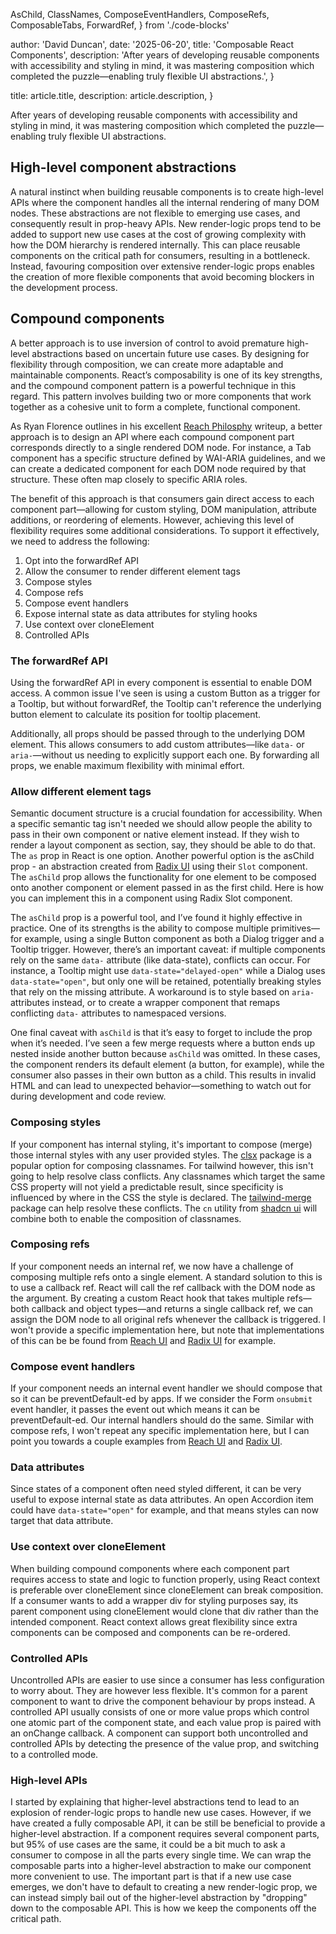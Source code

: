   AsChild,
  ClassNames,
  ComposeEventHandlers,
  ComposeRefs,
  ComposableTabs,
  ForwardRef,
} from './code-blocks'

  author: 'David Duncan',
  date: '2025-06-20',
  title: 'Composable React Components',
  description:
    'After years of developing reusable components with accessibility and styling in mind, it was mastering composition which completed the puzzle—enabling truly flexible UI abstractions.',
}

  title: article.title,
  description: article.description,
}


After years of developing reusable components with accessibility and styling in mind, it was mastering composition which completed the puzzle—enabling truly flexible UI abstractions.

## High-level component abstractions

A natural instinct when building reusable components is to create high-level APIs where the component handles all the internal rendering of many DOM nodes. These abstractions are not flexible to emerging use cases, and consequently result in prop-heavy APIs. New render-logic props tend to be added to support new use cases at the cost of growing complexity with how the DOM hierarchy is rendered internally. This can place reusable components on the critical path for consumers, resulting in a bottleneck. Instead, favouring composition over extensive render-logic props enables the creation of more flexible components that avoid becoming blockers in the development process.

## Compound components

A better approach is to use inversion of control to avoid premature high-level abstractions based on uncertain future use cases. By designing for flexibility through composition, we can create more adaptable and maintainable components. React’s composability is one of its key strengths, and the compound component pattern is a powerful technique in this regard. This pattern involves building two or more components that work together as a cohesive unit to form a complete, functional component.

As Ryan Florence outlines in his excellent [Reach Philosphy](https://gist.github.com/ryanflorence/e5c794e6093d16a69fa88d2112a292f7) writeup, a better approach is to design an API where each compound component part corresponds directly to a single rendered DOM node. For instance, a Tab component has a specific structure defined by WAI-ARIA guidelines, and we can create a dedicated component for each DOM node required by that structure. These often map closely to specific ARIA roles.

<ComposableTabs />

The benefit of this approach is that consumers gain direct access to each component part—allowing for custom styling, DOM manipulation, attribute additions, or reordering of elements. However, achieving this level of flexibility requires some additional considerations. To support it effectively, we need to address the following:

1. Opt into the forwardRef API
2. Allow the consumer to render different element tags
3. Compose styles
4. Compose refs
5. Compose event handlers
6. Expose internal state as data attributes for styling hooks
7. Use context over cloneElement
8. Controlled APIs

### The forwardRef API

Using the forwardRef API in every component is essential to enable DOM access. A common issue I've seen is using a custom Button as a trigger for a Tooltip, but without forwardRef, the Tooltip can't reference the underlying button element to calculate its position for tooltip placement.

Additionally, all props should be passed through to the underlying DOM element. This allows consumers to add custom attributes—like `data-` or `aria-`—without us needing to explicitly support each one. By forwarding all props, we enable maximum flexibility with minimal effort.

<ForwardRef />

### Allow different element tags

Semantic document structure is a crucial foundation for accessibility. When a specific semantic tag isn't needed we should allow people the ability to pass in their own component or native element instead. If they wish to render a layout component as section, say, they should be able to do that. The `as` prop in React is one option. Another powerful option is the asChild prop - an abstraction created from [Radix UI](https://www.radix-ui.com/primitives/docs/guides/composition) using their `Slot` component. The `asChild` prop allows the functionality for one element to be composed onto another component or element passed in as the first child. Here is how you can implement this in a component using Radix Slot component.

<AsChild />

The `asChild` prop is a powerful tool, and I’ve found it highly effective in practice. One of its strengths is the ability to compose multiple primitives—for example, using a single Button component as both a Dialog trigger and a Tooltip trigger. However, there’s an important caveat: if multiple components rely on the same `data-` attribute (like data-state), conflicts can occur. For instance, a Tooltip might use `data-state="delayed-open"` while a Dialog uses `data-state="open"`, but only one will be retained, potentially breaking styles that rely on the missing attribute. A workaround is to style based on `aria-` attributes instead, or to create a wrapper component that remaps conflicting `data-` attributes to namespaced versions.

One final caveat with `asChild` is that it’s easy to forget to include the prop when it’s needed. I’ve seen a few merge requests where a button ends up nested inside another button because `asChild` was omitted. In these cases, the component renders its default element (a button, for example), while the consumer also passes in their own button as a child. This results in invalid HTML and can lead to unexpected behavior—something to watch out for during development and code review.

### Composing styles

If your component has internal styling, it's important to compose (merge) those internal styles with any user provided styles. The [clsx](https://github.com/lukeed/clsx) package is a popular option for composing classnames. For tailwind however, this isn't going to help resolve class conflicts. Any classnames which target the same CSS property will not yield a predictable result, since specificity is influenced by where in the CSS the style is declared. The [tailwind-merge](https://github.com/dcastil/tailwind-merge) package can help resolve these conflicts. The `cn` utility from [shadcn ui](https://ui.shadcn.com/) will combine both to enable the composition of classnames.

<ClassNames />

### Composing refs

If your component needs an internal ref, we now have a challenge of composing multiple refs onto a single element. A standard solution to this is to use a callback ref. React will call the ref callback with the DOM node as the argument. By creating a custom React hook that takes multiple refs—both callback and object types—and returns a single callback ref, we can assign the DOM node to all original refs whenever the callback is triggered. I won't provide a specific implementation here, but note that implementations of this can be be found from [Reach UI](https://github.com/reach/reach-ui/blob/dev/packages/utils/src/compose-refs.ts) and [Radix UI](https://github.com/radix-ui/primitives/tree/main/packages/react/compose-refs) for example.

<ComposeRefs />

### Compose event handlers

If your component needs an internal event handler we should compose that so it can be preventDefault-ed by apps. If we consider the Form `onsubmit` event handler, it passes the event out which means it can be preventDefault-ed. Our internal handlers should do the same. Similar with compose refs, I won't repeat any specific implementation here, but I can point you towards a couple examples from [Reach UI](https://github.com/reach/reach-ui/blob/dev/packages/utils/src/compose-event-handlers.ts) and [Radix UI](https://github.com/radix-ui/primitives/blob/main/packages/core/primitive/src/primitive.tsx).

<ComposeEventHandlers />

### Data attributes

Since states of a component often need styled different, it can be very useful to expose internal state as data attributes. An open Accordion item could have `data-state="open"` for example, and that means styles can now target that data attribute.

### Use context over cloneElement

When building compound components where each component part requires access to state and logic to function properly, using React context is preferable over cloneElement since cloneElement can break composition. If a consumer wants to add a wrapper div for styling purposes say, its parent component using cloneElement would clone that div rather than the intended component. React context allows great flexibility since extra components can be composed and components can be re-ordered.

### Controlled APIs

Uncontrolled APIs are easier to use since a consumer has less configuration to worry about. They are however less flexible. It's common for a parent component to want to drive the component behaviour by props instead. A controlled API usually consists of one or more value props which control one atomic part of the component state, and each value prop is paired with an onChange callback. A component can support both uncontrolled and controlled APIs by detecting the presence of the value prop, and switching to a controlled mode.

### High-level APIs

I started by explaining that higher-level abstractions tend to lead to an explosion of render-logic props to handle new use cases. However, if we have created a fully composable API, it can be still be beneficial to provide a higher-level abstraction. If a component requires several component parts, but 95% of use cases are the same, it could be a bit much to ask a consumer to compose in all the parts every single time. We can wrap the composable parts into a higher-level abstraction to make our component more convenient to use. The important part is that if a new use case emerges, we don't have to default to creating a new render-logic prop, we can instead simply bail out of the higher-level abstraction by "dropping" down to the composable API. This is how we keep the components off the critical path.
